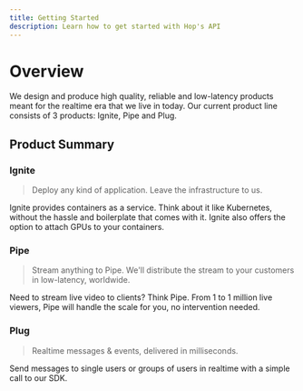 ```yaml
---
title: Getting Started
description: Learn how to get started with Hop's API
---
```


# Overview

We design and produce high quality, reliable and low-latency products meant for the realtime era that we live in today. Our current product line consists of 3 products: Ignite, Pipe and Plug.

## Product Summary

### Ignite

> Deploy any kind of application. Leave the infrastructure to us.

Ignite provides containers as a service. Think about it like Kubernetes, without the hassle and boilerplate that comes with it. Ignite also offers the option to attach GPUs to your containers.

### Pipe

> Stream anything to Pipe. We'll distribute the stream to your customers in low-latency, worldwide.

Need to stream live video to clients? Think Pipe. From 1 to 1 million live viewers, Pipe will handle the scale for you, no intervention needed.

### Plug

> Realtime messages & events, delivered in milliseconds.

Send messages to single users or groups of users in realtime with a simple call to our SDK.
